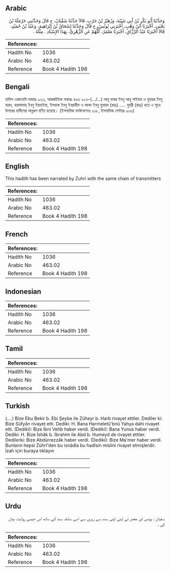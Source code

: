 ## Arabic


<div dir="rtl" lang="ar" style={{fontSize:'larger',backgroundColor:'#f8f9fa',padding:20}}>
وَحَدَّثَنَا أَبُو بَكْرِ بْنُ أَبِي شَيْبَةَ، وَزُهَيْرُ بْنُ حَرْبٍ، قَالاَ حَدَّثَنَا سُفْيَانُ، ح قَالَ وَحَدَّثَنِي حَرْمَلَةُ بْنُ يَحْيَى، أَخْبَرَنَا ابْنُ وَهْبٍ، أَخْبَرَنِي يُونُسُ، ح قَالَ وَحَدَّثَنَا إِسْحَاقُ بْنُ إِبْرَاهِيمَ، وَعَبْدُ بْنُ حُمَيْدٍ، قَالاَ أَخْبَرَنَا عَبْدُ الرَّزَّاقِ، أَخْبَرَنَا مَعْمَرٌ، كُلُّهُمْ عَنِ الزُّهْرِيِّ، بِهَذَا الإِسْنَادِ ‏.‏ مِثْلَهُ ‏.‏
</div>
<div style={{backgroundColor:'#f8f9fa',padding:20, marginBottom: 10}}><table> <thead> <tr> <th>References:</th> <th></th> </tr> </thead> <tbody><tr><td>Hadith No</td><td>1036</td></tr><tr><td>Arabic No</td><td>463.02</td></tr><tr><td>Reference</td><td>Book 4 Hadith 198</td></tr></tbody></table></div>

## Bengali


<div dir="ltr" lang="bn" style={{fontSize:'larger',backgroundColor:'#f8f9fa',padding:20}}>
হাদিস একাডেমি নাম্বারঃ ৯২৩, আন্তর্জাতিক নাম্বারঃ ৪৬৩ ৯২৩-(.../...) আবূ বাকর ইবনু আবূ শাইবাহ ও যুহারর ইবনু হারব, হারমালাহ্ ইবনু ইয়াহইয়া, ইসহাক ইবনু ইবরাহীম ও আবদ ইবনু হুমায়দ (রহঃ) ..... যুহরী (রহঃ) হতে এ সূত্রে উপরের হাদীসের অনুরূপ বর্ণিত হয়েছে। (ইসলামিক ফাউন্ডেশনঃ ৯১৮, ইসলামিক সেন্টারঃ ৯৩০)
</div>
<div style={{backgroundColor:'#f8f9fa',padding:20, marginBottom: 10}}><table> <thead> <tr> <th>References:</th> <th></th> </tr> </thead> <tbody><tr><td>Hadith No</td><td>1036</td></tr><tr><td>Arabic No</td><td>463.02</td></tr><tr><td>Reference</td><td>Book 4 Hadith 198</td></tr></tbody></table></div>

## English


<div dir="ltr" lang="en" style={{fontSize:'larger',backgroundColor:'#f8f9fa',padding:20}}>
This hadith has been narrated by Zuhri with the same chain of transmitters
</div>
<div style={{backgroundColor:'#f8f9fa',padding:20, marginBottom: 10}}><table> <thead> <tr> <th>References:</th> <th></th> </tr> </thead> <tbody><tr><td>Hadith No</td><td>1036</td></tr><tr><td>Arabic No</td><td>463.02</td></tr><tr><td>Reference</td><td>Book 4 Hadith 198</td></tr></tbody></table></div>

## French


<div dir="ltr" lang="fr" style={{fontSize:'larger',backgroundColor:'#f8f9fa',padding:20}}>

</div>
<div style={{backgroundColor:'#f8f9fa',padding:20, marginBottom: 10}}><table> <thead> <tr> <th>References:</th> <th></th> </tr> </thead> <tbody><tr><td>Hadith No</td><td>1036</td></tr><tr><td>Arabic No</td><td>463.02</td></tr><tr><td>Reference</td><td>Book 4 Hadith 198</td></tr></tbody></table></div>

## Indonesian


<div dir="ltr" lang="id" style={{fontSize:'larger',backgroundColor:'#f8f9fa',padding:20}}>

</div>
<div style={{backgroundColor:'#f8f9fa',padding:20, marginBottom: 10}}><table> <thead> <tr> <th>References:</th> <th></th> </tr> </thead> <tbody><tr><td>Hadith No</td><td>1036</td></tr><tr><td>Arabic No</td><td>463.02</td></tr><tr><td>Reference</td><td>Book 4 Hadith 198</td></tr></tbody></table></div>

## Tamil


<div dir="ltr" lang="ta" style={{fontSize:'larger',backgroundColor:'#f8f9fa',padding:20}}>

</div>
<div style={{backgroundColor:'#f8f9fa',padding:20, marginBottom: 10}}><table> <thead> <tr> <th>References:</th> <th></th> </tr> </thead> <tbody><tr><td>Hadith No</td><td>1036</td></tr><tr><td>Arabic No</td><td>463.02</td></tr><tr><td>Reference</td><td>Book 4 Hadith 198</td></tr></tbody></table></div>

## Turkish


<div dir="ltr" lang="tr" style={{fontSize:'larger',backgroundColor:'#f8f9fa',padding:20}}>
(….) Bize Ebu Bekir b. Ebi Şeybe ile Züheyr b. Harb rivayet ettiler. Dediler ki: Bize Süfyân rivayet etti. Dediki: H. Bana Harmeletü'bnü Yahya dahi rivayet etti. (Dediki): Bize İbni Vehb haber verdi. (Dediki): Bana Yunus haber verdi. Dediki: H. Bize İshâk b. İbrahim ile Abd b. Humeyd de rivayet ettiler. Dedilerki: Bize Abdürrezzâk haber verdi. (Dediki): Bize Ma'mer haber verdi. Bunların hepsi Zührî'den bu isnâdla bu hadîsin mislini rivayet etmişlerdir. İzah için buraya tıklayın
</div>
<div style={{backgroundColor:'#f8f9fa',padding:20, marginBottom: 10}}><table> <thead> <tr> <th>References:</th> <th></th> </tr> </thead> <tbody><tr><td>Hadith No</td><td>1036</td></tr><tr><td>Arabic No</td><td>463.02</td></tr><tr><td>Reference</td><td>Book 4 Hadith 198</td></tr></tbody></table></div>

## Urdu


<div dir="rtl" lang="ur" style={{fontSize:'larger',backgroundColor:'#f8f9fa',padding:20}}>
سفیان ، یونس اور معمر نے اپنی اپنی سند سے زہری سے اسی سابقہ سند کے ساتھ اس جیسی روایت بیان کی ۔
</div>
<div style={{backgroundColor:'#f8f9fa',padding:20, marginBottom: 10}}><table> <thead> <tr> <th>References:</th> <th></th> </tr> </thead> <tbody><tr><td>Hadith No</td><td>1036</td></tr><tr><td>Arabic No</td><td>463.02</td></tr><tr><td>Reference</td><td>Book 4 Hadith 198</td></tr></tbody></table></div>